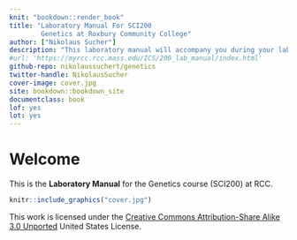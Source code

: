 ```yaml
---
knit: "bookdown::render_book"
title: "Laboratory Manual For SCI200
        Genetics at Roxbury Community College"
author: ["Nikolaus Sucher"]
description: "This laboratory manual will accompany you during your laboratory for Genetics."
#url: 'https://myrcc.rcc.mass.edu/ICS/200_lab_manual/index.html'
github-repo: nikolaussuchert/genetics
twitter-handle: NikolausSucher
cover-image: cover.jpg
site: bookdown::bookdown_site
documentclass: book
lof: yes
lot: yes
---
```


# Welcome {-}

This is the __Laboratory Manual__ for the Genetics course (SCI200) at RCC.



```r
knitr::include_graphics("cover.jpg")
```


This work is licensed under the [Creative Commons Attribution-Share Alike 3.0 Unported](https://creativecommons.org/licenses/by-sa/3.0/deed.en) United States License.
